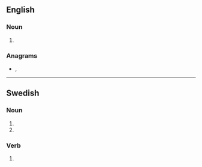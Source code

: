 ==English==

===Noun===
{{head|en|noun plural form}}

# {{plural of|rev|lang=en}}

===Anagrams===
* {{l|en|ERVs}}, {{l|en|vers}}

----

==Swedish==

===Noun===
{{head|sv|noun form}}

# {{sv-noun-form-indef-gen|rev}}
# {{sv-noun-form-indef-gen-pl|rev}}

===Verb===
{{head|sv|verb form}}

# {{sv-verb-form-past-pass|riva}}